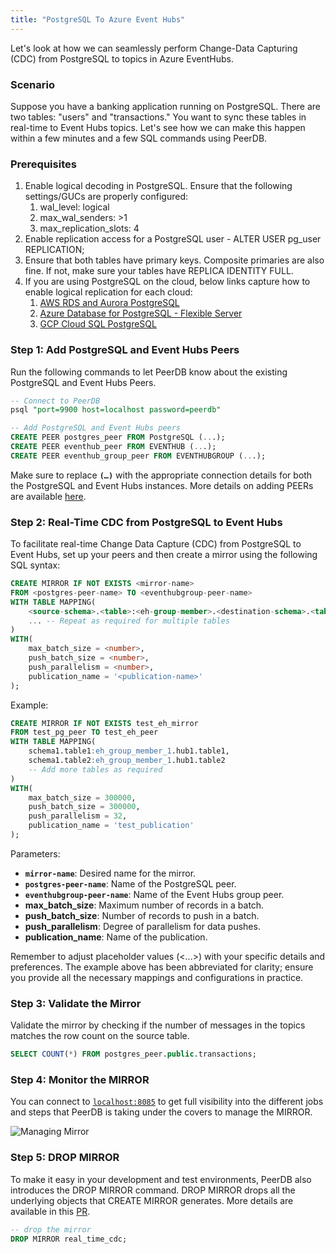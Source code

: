 ```yaml
---
title: "PostgreSQL To Azure Event Hubs"
---
```


Let's look at how we can seamlessly perform Change-Data Capturing (CDC) from PostgreSQL to topics in Azure EventHubs.

### Scenario

Suppose you have a banking application running on PostgreSQL. There are two tables: "users" and "transactions." You want to sync these tables in real-time to Event Hubs topics. Let's see how we can make this happen within a few minutes and a few SQL commands using PeerDB.

### Prerequisites

1. Enable logical decoding in PostgreSQL. Ensure that the following settings/GUCs are properly configured:
   1. wal_level: logical
   2. max_wal_senders: >1
   3. max_replication_slots: 4
2. Enable replication access for a PostgreSQL user - ALTER USER pg_user REPLICATION;
3. Ensure that both tables have primary keys. Composite primaries are also fine. If not, make sure your tables have REPLICA IDENTITY FULL.
4. If you are using PostgreSQL on the cloud, below links capture how to enable logical replication for each cloud:
   1. [AWS RDS and Aurora PostgreSQL](https://docs.aws.amazon.com/AmazonRDS/latest/AuroraUserGuide/AuroraPostgreSQL.Replication.Logical.html#AuroraPostgreSQL.Replication.Logical.Configure)
   2. [Azure Database for PostgreSQL - Flexible Server](https://learn.microsoft.com/azure/postgresql/flexible-server/concepts-logical#pre-requisites-for-logical-replication-and-logical-decoding)
   3. [GCP Cloud SQL PostgreSQL](https://cloud.google.com/sql/docs/PostgreSQL/replication/configure-logical-replication#configure-your-postgresql-instance)

### Step 1: Add PostgreSQL and Event Hubs Peers

Run the following commands to let PeerDB know about the existing PostgreSQL and Event Hubs Peers.

```sql
-- Connect to PeerDB
psql "port=9900 host=localhost password=peerdb"

-- Add PostgreSQL and Event Hubs peers
CREATE PEER postgres_peer FROM PostgreSQL (...);
CREATE PEER eventhub_peer FROM EVENTHUB (...);
CREATE PEER eventhub_group_peer FROM EVENTHUBGROUP (...);
```

Make sure to replace **`(…)`** with the appropriate connection details for both the PostgreSQL and Event Hubs instances. More details on adding PEERs are available [here](/sql/commands/create-peer).

### **Step 2: Real-Time CDC from PostgreSQL to Event Hubs**

To facilitate real-time Change Data Capture (CDC) from PostgreSQL to Event Hubs, set up your peers and then create a mirror using the following SQL syntax:

```sql
CREATE MIRROR IF NOT EXISTS <mirror-name>
FROM <postgres-peer-name> TO <eventhubgroup-peer-name>
WITH TABLE MAPPING(
    <source-schema>.<table>:<eh-group-member>.<destination-schema>.<table>,
    ... -- Repeat as required for multiple tables
)
WITH(
    max_batch_size = <number>,
    push_batch_size = <number>,
    push_parallelism = <number>,
    publication_name = '<publication-name>'
);
```

Example:

```sql
CREATE MIRROR IF NOT EXISTS test_eh_mirror
FROM test_pg_peer TO test_eh_peer
WITH TABLE MAPPING(
    schema1.table1:eh_group_member_1.hub1.table1,
    schema1.table2:eh_group_member_1.hub1.table2
    -- Add more tables as required
)
WITH(
    max_batch_size = 300000,
    push_batch_size = 300000,
    push_parallelism = 32,
    publication_name = 'test_publication'
);
```

Parameters:

- **`mirror-name`**: Desired name for the mirror.
- **`postgres-peer-name`**: Name of the PostgreSQL peer.
- **`eventhubgroup-peer-name`**: Name of the Event Hubs group peer.
- **max_batch_size**: Maximum number of records in a batch.
- **push_batch_size**: Number of records to push in a batch.
- **push_parallelism**: Degree of parallelism for data pushes.
- **publication_name**: Name of the publication.

Remember to adjust placeholder values (\<...\>) with your specific details and preferences.
The example above has been abbreviated for clarity; ensure you provide all the necessary mappings and configurations in practice.

### **Step 3: Validate the Mirror**

Validate the mirror by checking if the number of messages in the topics matches the row count on the source table.

```sql
SELECT COUNT(*) FROM postgres_peer.public.transactions;
```

### Step 4: Monitor the MIRROR

You can connect to [`localhost:8085`](http://`localhost:8085`) to get full visibility into the different jobs and steps that PeerDB is taking under the covers to manage the MIRROR.

![Managing Mirror](../../images/managing_mirror.png)

### Step 5: DROP MIRROR

To make it easy in your development and test environments, PeerDB also introduces the DROP MIRROR command. DROP MIRROR drops all the underlying objects that CREATE MIRROR generates. More details are available in this [PR](https://github.com/PeerDB-io/peerdb/pull/93).

```sql
-- drop the mirror
DROP MIRROR real_time_cdc;
```

